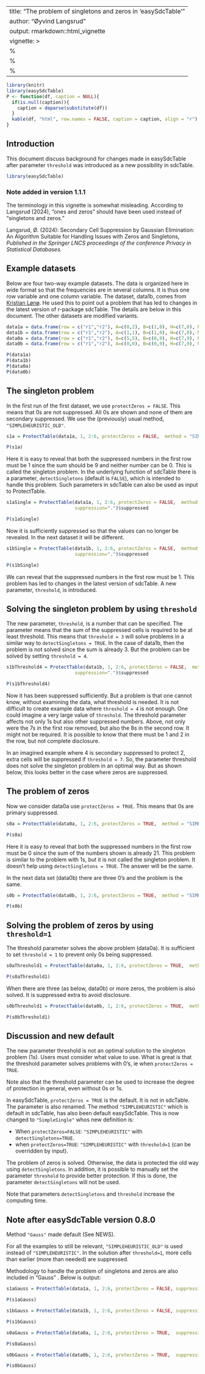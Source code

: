 
---
title: "The problem of singletons and zeros in 'easySdcTable'"
author: "Øyvind Langsrud"
output: rmarkdown::html_vignette
vignette: >
  %\VignetteIndexEntry{The problem of singletons and zeros}
  %\VignetteEngine{knitr::rmarkdown}
  %\VignetteEncoding{UTF-8}
---

```{r include = FALSE}
library(knitr)
library(easySdcTable)
P <- function(df, caption = NULL){
  if(is.null(caption)){
    caption = deparse(substitute(df))
  }
  kable(df, "html", row.names = FALSE, caption = caption, align = "r")
}
```



## Introduction
This document discuss background for changes made in easySdcTable after parameter `threshold` was introduced as a new possibility in sdcTable.


```{r comment=NA, tidy = TRUE, results = "hide", message = FALSE}
library(easySdcTable)
```


### Note added in version 1.1.1

The terminology in this vignette is somewhat misleading. According to Langsrud (2024), "ones and zeros" should have been used instead of "singletons and zeros."

Langsrud, Ø. (2024): 
Secondary Cell Suppression by Gaussian Elimination: An Algorithm Suitable for Handling Issues with Zeros and Singletons,
*Published in the Springer LNCS proceedings of the conference Privacy in Statistical Databases.*


## Example datasets

Below are four two-way example datasets. The data is organized here in wide format so that the frequencies are in several columns. It is thus one row variable and one column variable. The dataset, data1b, comes from [Kristian Lønø](https://github.com/krlono). He used this to point out a problem that has led to changes in the latest version of r-package sdcTable. The details are below in this document. The other datasets are modified variants.

```{r comment=NA, tidy = FALSE}
data1a = data.frame(row = c("r1","r2"), A=c(0,2), B=c(1,0), H=c(7,0), M=c(1,2), W=c(0,8))
data1b = data.frame(row = c("r1","r2"), A=c(1,1), B=c(1,0), H=c(7,0), M=c(1,2), W=c(0,8))
data0a = data.frame(row = c("r1","r2"), A=c(5,5), B=c(0,9), H=c(7,9), M=c(0,5), W=c(9,8))
data0b = data.frame(row = c("r1","r2"), A=c(0,0), B=c(0,9), H=c(7,9), M=c(0,2), W=c(9,8))
```
```{r comment=NA, echo=FALSE}
P(data1a)
P(data1b)
P(data0a)
P(data0b)
```
## The singleton problem

In the first run of the first dataset, we use `protectZeros = FALSE`. This means that 0s are not suppressed. All 0s are shown and none of them are secondary suppressed. We use the (previously) usual method, `"SIMPLEHEURISTIC_OLD"`.  

```{r comment=NA, tidy = TRUE, results = "hide", message = FALSE}
s1a = ProtectTable(data1a, 1, 2:6, protectZeros = FALSE,  method = "SIMPLEHEURISTIC_OLD", suppression=".")$suppressed
```
```{r comment=NA, echo=FALSE}
P(s1a)
```

Here it is easy to reveal that both the suppressed numbers in the first row must be 1 since the sum should be 9 and neither number can be 0. This is called the singleton problem. In the underlying function of sdcTable there is a parameter, `detectSingletons` (default is `FALSE`), which is intended to handle this problem. Such parameters in sdcTable can also be used as input to ProtectTable.

```{r comment=NA, tidy = TRUE, results = "hide", message = FALSE}
s1aSingle = ProtectTable(data1a, 1, 2:6, protectZeros = FALSE,  method = "SIMPLEHEURISTIC_OLD", detectSingletons=TRUE,
                         suppression=".")$suppressed
```
```{r comment=NA, echo=FALSE}
P(s1aSingle)
```

Now it is sufficiently suppressed so that the values can no longer be revealed. In the next dataset it will be different.

```{r comment=NA, tidy = TRUE, results = "hide", message = FALSE}
s1bSingle = ProtectTable(data1b, 1, 2:6, protectZeros = FALSE,  method = "SIMPLEHEURISTIC_OLD", detectSingletons=TRUE,
                         suppression=".")$suppressed
```
```{r comment=NA, echo=FALSE}
P(s1bSingle)
```

We can reveal that the suppressed numbers in the first row must be 1.
This problem has led to changes in the latest version of  sdcTable. A new parameter, `threshold`, is introduced.


## Solving the singleton problem by using `threshold`

The new parameter, `threshold`, is a number that can be specified. The parameter means that the sum of the suppressed cells is required to be at least threshold. This means that `threshold = 3` will solve problems in a similar way to `detectSingletons = TRUE`. In the case of data1b, then the problem is not solved since the sum is already 3. But the problem can be solved by setting `threshold = 4`.


```{r comment=NA, tidy = TRUE, results = "hide", message = FALSE}
s1bThreshold4 = ProtectTable(data1b, 1, 2:6, protectZeros = FALSE,  method = "SIMPLEHEURISTIC_OLD", threshold=4,
                         suppression=".")$suppressed
```
```{r comment=NA, echo=FALSE}
P(s1bThreshold4)
```

Now it has been suppressed sufficiently. But a problem is that one cannot know, without examining the data, what threshold is needed. It is not difficult to create example data where `threshold = 4` is not enough. One could imagine a very large value of `threshold`. The threshold parameter affects not only 1s but also other suppressed numbers. Above, not only were the 7s in the first row removed, but also the 8s in the second row. It might not be required.  It is possible to know that there must be 1 and 2 in the row, but not complete disclosure.

In an imagined example where 4 is secondary suppressed to protect 2, extra cells will be suppressed if `threshold = 7`.  So, the parameter threshold does not solve the singleton problem in an optimal way. But as shown below, this looks better in the case where zeros are suppressed.


## The problem of zeros

Now we consider data0a  use `protectZeros = TRUE`. This means that 0s are primary suppressed.

```{r comment=NA, tidy = TRUE, results = "hide", message = FALSE}
s0a = ProtectTable(data0a, 1, 2:6, protectZeros = TRUE,  method = "SIMPLEHEURISTIC_OLD", suppression=".")$suppressed
```
```{r comment=NA, echo=FALSE}
P(s0a)
```

Here it is easy to reveal that both the suppressed numbers in the first row must be 0 since the sum of the numbers shown is already 21. This problem is similar to the problem with 1s, but it is not called the singleton problem. It doesn't help using `detectSingletons = TRUE`. The answer will be the same.


In the next data set (data0b) there are three 0's and the problem is the same.


```{r comment=NA, tidy = TRUE, results = "hide", message = FALSE}
s0b = ProtectTable(data0b, 1, 2:6, protectZeros = TRUE,  method = "SIMPLEHEURISTIC_OLD", suppression=".")$suppressed
```
```{r comment=NA, echo=FALSE}
P(s0b)
```



## Solving the  problem of zeros by using `threshold=1`

The threshold parameter solves the above problem (data0a). It is sufficient to set `threshold = 1` to prevent only 0s being suppressed. 


```{r comment=NA, tidy = TRUE, results = "hide", message = FALSE}
s0aThreshold1 = ProtectTable(data0a, 1, 2:6, protectZeros = TRUE,  method = "SIMPLEHEURISTIC_OLD", threshold = 1, suppression=".")$suppressed
```
```{r comment=NA, echo=FALSE}
P(s0aThreshold1)
```

When there are three (as below, data0b) or more zeros, the problem is also solved. It is suppressed extra to avoid disclosure.

```{r comment=NA, tidy = TRUE, results = "hide", message = FALSE}
s0bThreshold1 = ProtectTable(data0b, 1, 2:6, protectZeros = TRUE,  method = "SIMPLEHEURISTIC_OLD", threshold = 1, suppression=".")$suppressed
```
```{r comment=NA, echo=FALSE}
P(s0bThreshold1)
```

## Discussion and new default

The new parameter threshold is not an optimal solution to the singleton problem (1s). Users must consider what value to use. What is great is that the threshold parameter solves problems with 0's, ie when `protectZeros = TRUE`.

Note also that the threshold parameter can be used to increase the degree of protection in general, even without 0s or 1s.


In easySdcTable, `protectZeros = TRUE` is the default. It is not in sdcTable. The parameter is also renamed.
The method `"SIMPLEHEURISTIC"` which is default in sdcTable, has also been default easySdcTable. This is now changed to `"SimpleSingle"` 
whos new definition is:

 *  When `protectZeros=FALSE`:  `"SIMPLEHEURISTIC"` with `detectSingletons=TRUE`.
 *  when `protectZeros=TRUE`: `"SIMPLEHEURISTIC"` with `threshold=1` (can be overridden by input).


The problem of zeros is solved. Otherwise, the data is protected the old way using `detectSingletons`. In addition, it is possible to manually set the parameter `threshold` to provide better protection. If this is done, the parameter `detectSingletons` will not be used.

Note that parameters `detectSingletons` and `threshold` increase the computing time.


## Note after easySdcTable version 0.8.0

Method `"Gauss"` made default (See NEWS).

For all the examples to still be relevant, `"SIMPLEHEURISTIC_OLD"` is used instead of `"SIMPLEHEURISTIC"`. 
In the solution after `threshold=1`, more cells than earlier (more than needed) are suppressed. 
 
Methodology to handle the problem of singletons and zeros are also included in "Gauss" . Below is output:

```{r comment=NA, tidy = TRUE, results = "hide", message = FALSE}
s1aGauss = ProtectTable(data1a, 1, 2:6, protectZeros = FALSE, suppression=".")$suppressed
```
```{r comment=NA, echo=FALSE}
P(s1aGauss)
```

```{r comment=NA, tidy = TRUE, results = "hide", message = FALSE}
s1bGauss = ProtectTable(data1b, 1, 2:6, protectZeros = FALSE, suppression=".")$suppressed
```
```{r comment=NA, echo=FALSE}
P(s1bGauss)
```

```{r comment=NA, tidy = TRUE, results = "hide", message = FALSE}
s0aGauss = ProtectTable(data0a, 1, 2:6, protectZeros = TRUE,  suppression=".")$suppressed
```
```{r comment=NA, echo=FALSE}
P(s0aGauss)
```

```{r comment=NA, tidy = TRUE, results = "hide", message = FALSE}
s0bGauss = ProtectTable(data0b, 1, 2:6, protectZeros = TRUE,  suppression=".")$suppressed
```
```{r comment=NA, echo=FALSE}
P(s0bGauss)
```

